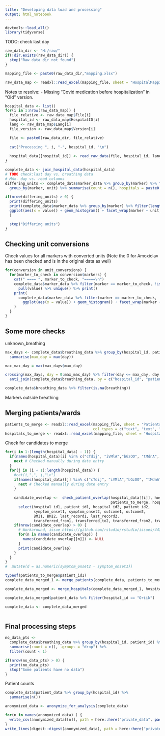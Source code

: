 ```yaml
---
title: "Developing data load and processing"
output: html_notebook
---
```


```r
devtools::load_all()
library(tidyverse)
```


TODO: check last day

```r
raw_data_dir <- "H:/raw/"
if(!dir.exists(raw_data_dir)) {
  stop("Raw data dir not found")
}

mapping_file <- paste0(raw_data_dir,"mapping.xlsx")

raw_data_map <- readxl::read_excel(mapping_file, sheet = "HospitalMapping") %>% filter(!is.na(File))
```


Notes to resolve:
- Missing "Covid medication before hospitalization" in "Old" version.

```r
hospital_data <- list()
for(i in 1:nrow(raw_data_map)) {
  file_relative <- raw_data_map$File[i]
  hospital_id <- raw_data_map$HospitalID[i]
  lang <- raw_data_map$Lang[i]
  file_version <- raw_data_map$Version[i]

  file <- paste0(raw_data_dir, file_relative)
  
  cat("Processing ", i, "-", hospital_id, "\n")
  
  hospital_data[[hospital_id]] <- read_raw_data(file, hospital_id, lang, file_version)
}

```

```r
complete_data <- join_hospital_data(hospital_data)
# TODO check:last day vs. breathing data
# MAx. day vs. read columns
differing_units <- complete_data$marker_data %>% group_by(marker) %>% filter(length(unique(unit)) > 1) %>% 
  group_by(marker, unit) %>% summarise(count = n(), hospitals = paste0(unique(hospital_id), collapse = ","), .groups = "drop")

if(nrow(differing_units) > 0) {
  print(differing_units)
  print(complete_data$marker_data %>% group_by(marker) %>% filter(length(unique(unit)) > 1, !is.na(value)) %>% 
  ggplot(aes(x = value)) + geom_histogram() + facet_wrap(marker ~ unit, scales = "free")
  )

  stop("Differing units")
}

```

## Checking unit conversions

Check values for all markers with converted units (Note the 0 for Amoxiclav has been checked and is in the original data as well)

```r
for(conversion in unit_conversions) {
  for(marker_to_check in conversion$markers) {
    cat(" ==== ", marker_to_check, "=====\n")
    complete_data$marker_data %>% filter(marker == marker_to_check, !is.na(value)) %>% 
      pull(value) %>% unique() %>% print()
    print(
      complete_data$marker_data %>% filter(marker == marker_to_check, !is.na(value)) %>% 
        ggplot(aes(x = value)) + geom_histogram() + facet_wrap(marker ~ unit, scales = "free")
    )
  }
}
```



## Some more checks

unknown_breathing

```r
max_days <- complete_data$breathing_data %>% group_by(hospital_id, patient_id) %>%
  summarise(max_day = max(day))

max_max_day = max(max_days$max_day)

crossing(max_days, day = 0:max_max_day) %>% filter(day <= max_day, day >= 0) %>%
  anti_join(complete_data$breathing_data, by = c("hospital_id", "patient_id", "day"))

complete_data$breathing_data %>% filter(is.na(breathing)) 
```

Markers outside breathing


## Merging patients/wards


```r
patients_to_merge <- readxl::read_excel(mapping_file, sheet = "PatientsToMerge", 
                                        col_types = c("text", "text", "text", "text", "text", "numeric", "text"))
hospitals_to_merge <- readxl::read_excel(mapping_file, sheet = "HospitalsToMerge")
```


Check for candidates to merge

```r
for(i in 1:(length(hospital_data) - 1)) {
  if(names(hospital_data)[i] %in% c("cTdij", "iVMlA","bGzOO", "tMdnA", "nDINR", "vQNDS")) {
    next # Checked manually during date entry
  }
  for(j in (i + 1):length(hospital_data)) {
    #cat(i,",", j,"\n")
    if(names(hospital_data)[j] %in% c("cTdij", "iVMlA","bGzOO", "tMdnA", "nDINR","vQNDS")) {
      next # Checked manually during date entry
    }
    
    candidate_overlap <-  check_patient_overlap(hospital_data[[i]], hospital_data[[j]], 
                                                patients_to_merge, hospitals_to_merge) %>% 
      select(hospital_id1, patient_id1, hospital_id2, patient_id2, 
             symptom_onset1, symptom_onset2, outcome1, outcome2, 
             BMI1, BMI2, last_record1, last_record2,
             transferred_from1, transferred_to2, transferred_from2, transferred_to1) 
    if(nrow(candidate_overlap) > 0) {
      # Workaround, issue https://github.com/rstudio/rstudio/issues/4439
      for(n in names(candidate_overlap)) {
        names(candidate_overlap[[n]]) <- NULL
      }
      print(candidate_overlap)
    }
  }
}
#  mutate(d = as.numeric(symptom_onset2 - symptom_onset1))
```


```r
typeof(patients_to_merge$patient_id1)
complete_data_merged_1 <- merge_patients(complete_data, patients_to_merge)
```

```r
complete_data_merged <- merge_hospitals(complete_data_merged_1, hospitals_to_merge)

complete_data_merged$patient_data %>% filter(hospital_id == "Oriik")


```

```r
complete_data <- complete_data_merged
```


```r
```


## Final processing steps

```r
no_data_pts <- 
  complete_data$breathing_data %>% group_by(hospital_id, patient_id) %>%
  summarise(count = n(), .groups = "drop") %>%
  filter(count < 1)

if(nrow(no_data_pts) > 0) {
  print(no_data_pts)
  stop("Some patients have no data")
}
```

Patient counts

```r
complete_data$patient_data %>% group_by(hospital_id) %>%
  summarise(n())
```


```r
anonymized_data <- anonymize_for_analysis(complete_data)
```

```r
for(n in names(anonymized_data) ) {
  write_csv(anonymized_data[[n]], path = here::here("private_data", paste0(n,".csv")))
}
write_lines(digest::digest(anonymized_data), path = here::here("private_data", "data_revision.txt"))
```

